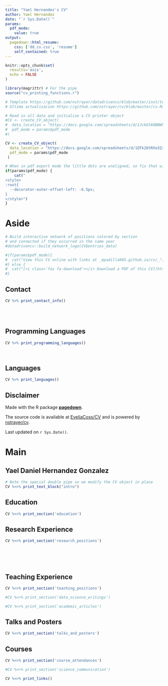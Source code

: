 ```yaml
---
title: "Yael Hernandez's CV"
author: Yael Hernandez
date: "`r Sys.Date()`"
params:
  pdf_mode:
    value: true
output:
  pagedown::html_resume:
    css: ['dd_cv.css', 'resume']
    self_contained: true
---
```


```r
knitr::opts_chunk$set(
  results='asis', 
  echo = FALSE
)

library(magrittr) # For the pipe
source("cv_printing_functions.r")

# Template https://github.com/nstrayer/datadrivencv/blob/master/inst/templates/cv.Rmd
# Ultima actualizacion https://github.com/nstrayer/cv/blob/master/cv.Rmd

# Read in all data and initialize a CV printer object
#CV <- create_CV_object(
#  data_location = "https://docs.google.com/spreadsheets/d/1JckGt60BNWheMo23d6bloYLq27h2t5X7hGAXsj0Mlwo/edit?usp=sharing",  
#  pdf_mode = params$pdf_mode
#)

CV <- create_CV_object(
  data_location = "https://docs.google.com/spreadsheets/d/1EFk2OtRXo3Zx1qpoGax5LNrwbr80WY5yzTJ9hOOIJ2w/edit?usp=sharing",  
  pdf_mode = params$pdf_mode
 )

```

```r
# When in pdf export mode the little dots are unaligned, so fix that with some conditional CSS.
if(params$pdf_mode) {
    cat("
<style>
:root{
  --decorator-outer-offset-left: -6.5px;
}
</style>")
}
```

# Aside

```r
# Build interactive network of positions colored by section
# and connected if they occurred in the same year
#datadrivencv::build_network_logo(CV$entries_data)
```

```r
#if(params$pdf_mode){
#  cat("View this CV online with links at _mpadilla905.github.io/cv/_")
#} else {
#  cat("[<i class='fas fa-download'></i> Download a PDF of this CV](https://github.com/mpadilla905/mpadilla905.github.io/cv/mpadilla_cv.pdf)")
#}
```

## Contact {#contact}

```r
CV %>% print_contact_info()
```

<br> <br>

## Programming Languages {#skills}

```r
CV %>% print_programming_languages()
```

<br>

## Languages {#skills}

```r
CV %>% print_languages()
```

## Disclaimer {#disclaimer}

Made with the R package [**pagedown**](https://github.com/rstudio/pagedown).

The source code is available at [EveliaCoss/CV](https://github.com/EveliaCoss/CV) and is powered by [nstrayer/cv](https://github.com/nstrayer/cv).

Last updated on `r Sys.Date()`.

# Main

## Yael Daniel Hernandez Gonzalez {#title}

```r
# Note the special double pipe so we modify the CV object in place
CV %<>% print_text_block("intro") 
```

## Education {data-icon="graduation-cap" data-concise="true"}

```r
CV %<>% print_section('education')
```

## Research Experience {data-icon="laptop"}

```r
CV %<>% print_section('research_positions')
```

<!-- These breaks just force a new page so section doesnt get cut off -->

<br> <br> <br>

## Teaching Experience {data-icon="chalkboard-teacher"}

```r
CV %<>% print_section('teaching_positions')
```


```r
#CV %<>% print_section('data_science_writings')
```


```r
#CV %<>% print_section('academic_articles')
```

## Talks and Posters {data-icon="chalkboard-teacher"}

```r
CV %<>% print_section('talks_and_posters')
```

## Courses {data-icon="graduation-cap" data-concise="true"}

```r
CV %<>% print_section('course_attendances')
```


```r
#CV %<>% print_section('science_communication')
```

```r
CV %<>% print_links()
```
